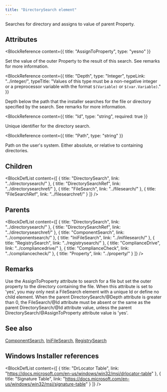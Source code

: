 ```yaml
---
title: "DirectorySearch element"
---
```



Searches for directory and assigns to value of parent Property.


## Attributes

<BlockWrapper>

  <BlockReference
    content={{
      title: "AssignToProperty",
      type: "yesno"
    }}
  >
  Set the value of the outer Property to the result of this search. See remarks for more information.
  </BlockReference>

  <BlockReference
    content={{
      title: "Depth",
      type: "Integer",
      typeLink: "../integer/",
      typeTitle: "Values of this type must be a non-negative integer or a preprocessor variable with the format `$(Variable)` or `$(var.Variable)`."
    }}
  >
  Depth below the path that the installer searches for the file or directory specified by the search. See remarks for more information.
  </BlockReference>

  <BlockReference
    content={{
      title: "Id",
      type: "string",
      required: true
    }}
  >
  Unique identifier for the directory search.
  </BlockReference>

  <BlockReference
    content={{
      title: "Path",
      type: "string"
    }}
  >
  Path on the user's system. Either absolute, or relative to containing directories.
  </BlockReference>

</BlockWrapper>

## Children

<BlockDefList content={[
    {
      title: "DirectorySearch",
      link: "../directorysearch/"
    },
    {
      title: "DirectorySearchRef",
      link: "../directorysearchref/"
    },
    {
      title: "FileSearch",
      link: "../filesearch/"
    },
    {
      title: "FileSearchRef",
      link: "../filesearchref/"
    }
  ]}
/>

## Parents

<BlockDefList content={[
    {
      title: "DirectorySearch",
      link: "../directorysearch/"
    },
    {
      title: "DirectorySearchRef",
      link: "../directorysearchref/"
    },
    {
      title: "ComponentSearch",
      link: "../componentsearch/"
    },
    {
      title: "IniFileSearch",
      link: "../inifilesearch/"
    },
    {
      title: "RegistrySearch",
      link: "../registrysearch/"
    },
    {
      title: "ComplianceDrive",
      link: "../compliancedrive/"
    },
    {
      title: "ComplianceCheck",
      link: "../compliancecheck/"
    },
    {
      title: "Property",
      link: "../property/"
    }
  ]}
/>

## Remarks

Use the AssignToProperty attribute to search for a file but set the outer property to the directory containing the file. When this attribute is set to 'yes', you may only nest a FileSearch element with a unique Id or define no child element.
 When the parent DirectorySearch/@Depth attribute is greater than 0, the FileSearch/@Id attribute must be absent or the same as the parent DirectorySearch/@Id attribute value, unless the parent DirectorySearch/@AssignToProperty attribute value is 'yes'.

## See also
[ComponentSearch](../componentsearch/), [IniFileSearch](../inifilesearch/), [RegistrySearch](../registrysearch/)

## Windows Installer references

<BlockDefList content={[
    {
      title: "DrLocator Table",
      link: "https://docs.microsoft.com/en-us/windows/win32/msi/drlocator-table"
    },
    {
      title: "Signature Table",
      link: "https://docs.microsoft.com/en-us/windows/win32/msi/signature-table"
    }
  ]}
/>
